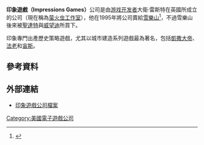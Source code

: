 '''印象遊戲（Impressions Games）'''公司是由[[游戏开发者|游戏开发者]]大衛·雷斯特在英國所成立的公司（現在稱為[[萤火虫工作室|萤火虫工作室]]），他在1995年將公司賣給[[雪樂山|雪樂山]]<ref>{{Cite web |url=http://www.mobygames.com/company/impressions-games |title=存档副本 |accessdate=2011-07-30 |archive-date=2010-01-13 |archive-url=https://web.archive.org/web/20100113040314/http://www.mobygames.com/company/impressions-games |dead-url=no }}</ref>，不過雪樂山後來被[[聖達特|聖達特]]與[[威望迪|威望迪]]所買下。

印象專門出產歷史策略遊戲，尤其以城市建造系列遊戲最為著名，包括[[凱撒大帝_(遊戲)|凱撒大帝]]、[[法老_(遊戲)|法老]]和[[宙斯_(遊戲)|宙斯]]。

==參考資料==
{{Reflist}}

==外部連結==
*[https://web.archive.org/web/20061004192636/http://www.the-underdogs.info/company.php?name=Impressions 印象遊戲公司檔案]

[[Category:美國電子遊戲公司|Category:美國電子遊戲公司]]